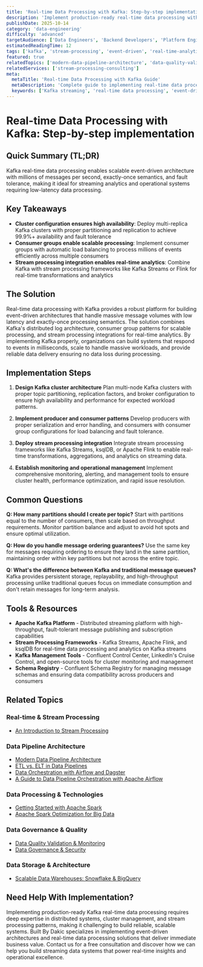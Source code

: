 ```yaml
---
title: 'Real-time Data Processing with Kafka: Step-by-step implementation'
description: 'Implement production-ready real-time data processing with Kafka for streaming analytics, event-driven architecture, and scalable event distribution.'
publishDate: 2025-10-14
category: 'data-engineering'
difficulty: 'advanced'
targetAudience: ['Data Engineers', 'Backend Developers', 'Platform Engineers']
estimatedReadingTime: 12
tags: ['kafka', 'stream-processing', 'event-driven', 'real-time-analytics']
featured: true
relatedTopics: ['modern-data-pipeline-architecture', 'data-quality-validation-monitoring', 'an-introduction-to-stream-processing', 'getting-started-with-apache-spark', 'data-orchestration-airflow-dagster', 'a-guide-to-data-pipeline-orchestration-with-apache-airflow', 'etl-vs-elt-in-data-pipelines', 'data-governance-security', 'scalable-data-warehouses-snowflake-bigquery', 'apache-spark-optimization-big-data']
relatedServices: ['stream-processing-consulting']
meta:
  metaTitle: 'Real-time Data Processing with Kafka Guide'
  metaDescription: 'Complete guide to implementing real-time data processing with Kafka for event-driven architecture and streaming analytics.'
  keywords: ['Kafka streaming', 'real-time data processing', 'event-driven architecture', 'Kafka production']
---
```


# Real-time Data Processing with Kafka: Step-by-step implementation

## Quick Summary (TL;DR)

Kafka real-time data processing enables scalable event-driven architecture with millions of messages per second, exactly-once semantics, and fault tolerance, making it ideal for streaming analytics and operational systems requiring low-latency data processing.

## Key Takeaways

- **Cluster configuration ensures high availability**: Deploy multi-replica Kafka clusters with proper partitioning and replication to achieve 99.9%+ availability and fault tolerance
- **Consumer groups enable scalable processing**: Implement consumer groups with automatic load balancing to process millions of events efficiently across multiple consumers
- **Stream processing integration enables real-time analytics**: Combine Kafka with stream processing frameworks like Kafka Streams or Flink for real-time transformations and analytics

## The Solution

Real-time data processing with Kafka provides a robust platform for building event-driven architectures that handle massive message volumes with low latency and exactly-once processing semantics. The solution combines Kafka's distributed log architecture, consumer group patterns for scalable processing, and stream processing integrations for real-time analytics. By implementing Kafka properly, organizations can build systems that respond to events in milliseconds, scale to handle massive workloads, and provide reliable data delivery ensuring no data loss during processing.

## Implementation Steps

1. **Design Kafka cluster architecture**
   Plan multi-node Kafka clusters with proper topic partitioning, replication factors, and broker configuration to ensure high availability and performance for expected workload patterns.

2. **Implement producer and consumer patterns**
   Develop producers with proper serialization and error handling, and consumers with consumer group configurations for load balancing and fault tolerance.

3. **Deploy stream processing integration**
   Integrate stream processing frameworks like Kafka Streams, ksqlDB, or Apache Flink to enable real-time transformations, aggregations, and analytics on streaming data.

4. **Establish monitoring and operational management**
   Implement comprehensive monitoring, alerting, and management tools to ensure cluster health, performance optimization, and rapid issue resolution.

## Common Questions

**Q: How many partitions should I create per topic?**
Start with partitions equal to the number of consumers, then scale based on throughput requirements. Monitor partition balance and adjust to avoid hot spots and ensure optimal utilization.

**Q: How do you handle message ordering guarantees?**
Use the same key for messages requiring ordering to ensure they land in the same partition, maintaining order within key partitions but not across the entire topic.

**Q: What's the difference between Kafka and traditional message queues?**
Kafka provides persistent storage, replayability, and high-throughput processing unlike traditional queues focus on immediate consumption and don't retain messages for long-term analysis.

## Tools & Resources

- **Apache Kafka Platform** - Distributed streaming platform with high-throughput, fault-tolerant message publishing and subscription capabilities
- **Stream Processing Frameworks** - Kafka Streams, Apache Flink, and ksqlDB for real-time data processing and analytics on Kafka streams
- **Kafka Management Tools** - Confluent Control Center, LinkedIn's Cruise Control, and open-source tools for cluster monitoring and management
- **Schema Registry** - Confluent Schema Registry for managing message schemas and ensuring data compatibility across producers and consumers

## Related Topics

### Real-time & Stream Processing
- [An Introduction to Stream Processing](/topics/an-introduction-to-stream-processing)

### Data Pipeline Architecture
- [Modern Data Pipeline Architecture](/topics/modern-data-pipeline-architecture)
- [ETL vs. ELT in Data Pipelines](/topics/etl-vs-elt-in-data-pipelines)
- [Data Orchestration with Airflow and Dagster](/topics/data-orchestration-airflow-dagster)
- [A Guide to Data Pipeline Orchestration with Apache Airflow](/topics/a-guide-to-data-pipeline-orchestration-with-apache-airflow)

### Data Processing & Technologies
- [Getting Started with Apache Spark](/topics/getting-started-with-apache-spark)
- [Apache Spark Optimization for Big Data](/topics/apache-spark-optimization-big-data)

### Data Governance & Quality
- [Data Quality Validation & Monitoring](/topics/data-quality-validation-monitoring)
- [Data Governance & Security](/topics/data-governance-security)

### Data Storage & Architecture
- [Scalable Data Warehouses: Snowflake & BigQuery](/topics/scalable-data-warehouses-snowflake-bigquery)

## Need Help With Implementation?

Implementing production-ready Kafka real-time data processing requires deep expertise in distributed systems, cluster management, and stream processing patterns, making it challenging to build reliable, scalable systems. Built By Dakic specializes in implementing event-driven architectures and real-time data processing solutions that deliver immediate business value. Contact us for a free consultation and discover how we can help you build streaming data systems that power real-time insights and operational excellence.
